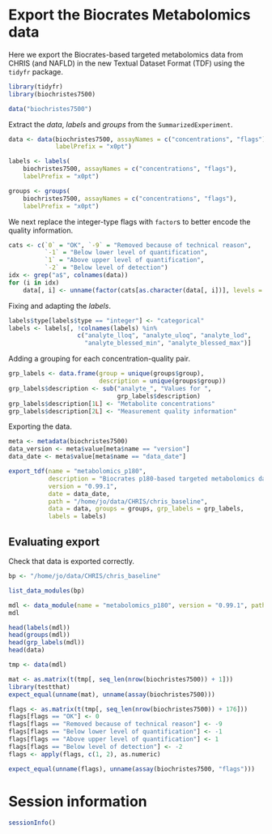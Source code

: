 # Export the Biocrates Metabolomics data

Here we export the Biocrates-based targeted metabolomics data from CHRIS (and
NAFLD) in the new Textual Dataset Format (TDF) using the `tidyfr` package.

```r
library(tidyfr)
library(biochristes7500)

data("biochristes7500")
```

Extract the *data*, *labels* and *groups* from the `SummarizedExperiment`.

```r
data <- data(biochristes7500, assayNames = c("concentrations", "flags"),
             labelPrefix = "x0pt")

labels <- labels(
    biochristes7500, assayNames = c("concentrations", "flags"),
    labelPrefix = "x0pt")

groups <- groups(
    biochristes7500, assayNames = c("concentrations", "flags"),
    labelPrefix = "x0pt")
```

We next replace the integer-type flags with `factor`s to better encode the
quality information.

```r
cats <- c(`0` = "OK", `-9` = "Removed because of technical reason",
          `-1` = "Below lower level of quantification",
          `1` = "Above upper level of quantification",
          `-2` = "Below level of detection")
idx <- grep("a$", colnames(data))
for (i in idx)
    data[, i] <- unname(factor(cats[as.character(data[, i])], levels = cats))
```

Fixing and adapting the *labels*.

```r
labels$type[labels$type == "integer"] <- "categorical"
labels <- labels[, !colnames(labels) %in%
                   c("analyte_lloq", "analyte_uloq", "analyte_lod",
                     "analyte_blessed_min", "analyte_blessed_max")]
```

Adding a grouping for each concentration-quality pair.

```r
grp_labels <- data.frame(group = unique(groups$group),
                         description = unique(groups$group))
grp_labels$description <- sub("analyte_", "Values for ",
                              grp_labels$description)
grp_labels$description[1L] <- "Metabolite concentrations"
grp_labels$description[2L] <- "Measurement quality information"
```

Exporting the data.

```r
meta <- metadata(biochristes7500)
data_version <- meta$value[meta$name == "version"]
data_date <- meta$value[meta$name == "data_date"]

export_tdf(name = "metabolomics_p180",
           description = "Biocrates p180-based targeted metabolomics data",
           version = "0.99.1",
           date = data_date,
           path = "/home/jo/data/CHRIS/chris_baseline",
           data = data, groups = groups, grp_labels = grp_labels,
           labels = labels)
```

## Evaluating export

Check that data is exported correctly.

```r
bp <- "/home/jo/data/CHRIS/chris_baseline"

list_data_modules(bp)

mdl <- data_module(name = "metabolomics_p180", version = "0.99.1", path = bp)
mdl

head(labels(mdl))
head(groups(mdl))
head(grp_labels(mdl))
head(data)

tmp <- data(mdl)

mat <- as.matrix(t(tmp[, seq_len(nrow(biochristes7500)) + 1]))
library(testthat)
expect_equal(unname(mat), unname(assay(biochristes7500)))

flags <- as.matrix(t(tmp[, seq_len(nrow(biochristes7500)) + 176]))
flags[flags == "OK"] <- 0
flags[flags == "Removed because of technical reason"] <- -9
flags[flags == "Below lower level of quantification"] <- -1
flags[flags == "Above upper level of quantification"] <- 1
flags[flags == "Below level of detection"] <- -2
flags <- apply(flags, c(1, 2), as.numeric)

expect_equal(unname(flags), unname(assay(biochristes7500, "flags")))
```

# Session information

```r
sessionInfo()
```
